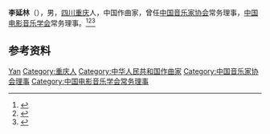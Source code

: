 '''李延林'''（{{bd|1933年||1991年|}}），男，[[四川|四川]][[重庆|重庆]]人，中国作曲家，曾任[[中国音乐家协会|中国音乐家协会]]常务理事，[[中国电影音乐学会|中国电影音乐学会]]常务理事。<ref>{{Cite book|title=中国当代文化艺术名人大辞典|author=刘波主编|publisher=国际文化出版公司|year=1993|isbn=9787800493898|location=北京|pages=}}</ref><ref>{{Cite book|title=中国当代文艺名人辞典|author=谷向阳, 王庆新主编|publisher=学苑出版社|year=1994|isbn=|location=北京|pages=}}</ref><ref>{{Cite book|title=中国艺术家辞典 • 现代第三分册|author=北京语言学院《中国艺术家辞典》编委会编|publisher=湖南人民出版社|year=1982|isbn=|location=长沙|pages=}}</ref>

== 参考资料 ==
{{reflist}}

{{中国人物小作品}}
{{Navboxes
| title  = 李延林在[[中国音乐家协会|中国音乐家协会]]的职务
| list1  =
{{中国音乐家协会第四届理事会}}
}}

{{Authority control}}
{{DEFAULTSORT:Li李}}
[[Category:李姓|Yan]]
[[Category:重庆人|Category:重庆人]]
[[Category:中华人民共和国作曲家|Category:中华人民共和国作曲家]]
[[Category:中国音乐家协会理事|Category:中国音乐家协会理事]]
[[Category:中国电影音乐学会常务理事|Category:中国电影音乐学会常务理事]]
